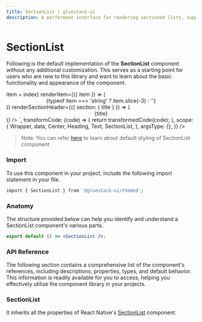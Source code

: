 ```yaml
---
title: SectionList | gluestack-ui
description: A performant interface for rendering sectioned lists, supporting the most handy features. It is embedded react-native `SectionList` with all utility props of `gluestack-ui/themed`.
---
```



<Meta title="React Native Components/SectionList" />


# SectionList

Following is the default implementation of the **SectionList** component without any additional customization. This serves as a starting point for users who are new to this library and want to learn about the basic functionality and appearance of the component.

<AppProvider>
  <CodePreview
    showComponentRenderer={true}
    showArgsController={false}
    metaData={{
      code: `
  <Center h="$80" w="100%">
      <SectionList
        minWidth={300}
        mb="$4"
        sections={data}
        keyExtractor={(item, index) => item + index}
        renderItem={({ item }) => (
          <Center py="$4" bg={item}>
            <Text color="$black">
              {typeof item === 'string' ? item.slice(-3) : ''}
            </Text>
          </Center>
        )}
        renderSectionHeader={({ section: { title } }) => (
          <Center>
            <Heading fontSize="$xl" mt="$8" pb="$4">
              {title}
            </Heading>
          </Center>
        )}
      />
    </Center>
`,
      transformCode: (code) => {
        return transformedCode(code);
      },
      scope: {
        Wrapper,
        data,
        Center,
        Heading,
        Text,
        SectionList,
      },
      argsType: {},
    }}
  />
</AppProvider>

<br />

> Note: You can refer [here](https://github.com/gluestack/gluestack-ui/tree/main/packages/themed/src/components/SectionList/styled-components) to learn about default styling of SectionList component

### Import

To use this component in your project, include the following import statement in your file.

```bash
import { SectionList } from '@gluestack-ui/themed';
```

### Anatomy

The structure provided below can help you identify and understand a SectionList component's various parts.

```jsx
export default () => <SectionList />;
```

### API Reference

The following section contains a comprehensive list of the component's references, including descriptions, properties, types, and default behavior. This information is readily available for you to access, helping you effectively utilize the component library in your projects.

### SectionList

It inherits all the properties of React Native's [SectionList](https://reactnative.dev/docs/SectionList) component.
